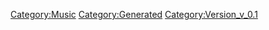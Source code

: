 {{Music
 |Name=HEART & SOUL
 |ID=123
 |Cov=124
 |Cd=1
 |Nam=117
 |Div=117
 |Ma=1
 |SerieId=3
 |SerieLogoId=3
 |WavId=124
 |VariationId=0
 |Dsc=117
 |Strt=10
 |ValkyrieBattle=1
 |ValkyrieIntro=1
 |ValkyrieIntroSky=1
 |DivaSolo=1
 |DivaMulti=1
 |Exp=1
 |OfficialName=HEART & SOUL
 |VocalName=EMILIA with BASARA NEKKI
 |Description=作品：マクロス7<br /><br />歌手：EMILIA with BASARA NEKKI<br /><br />作詞：K.INOJO<br />作曲：川野美紀
 |StoryTitle=
 |StoryDesc=
 |BuyURL=https://recochoku.jp/song/S20141966/single?ds=34294998
 |BannerId=2
 |AnmStoreURL=https://anime.dmkt-sp.jp/animestore/ci_pc?workId=20597
}}
[[Category:Music]]
[[Category:Generated]]
[[Category:Version_v_0.1]]
